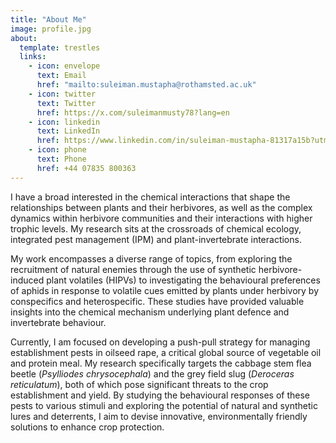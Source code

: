 ```yaml
---
title: "About Me"
image: profile.jpg
about:
  template: trestles
  links:
    - icon: envelope
      text: Email
      href: "mailto:suleiman.mustapha@rothamsted.ac.uk"
    - icon: twitter
      text: Twitter
      href: https://x.com/suleimanmusty78?lang=en
    - icon: linkedin
      text: LinkedIn
      href: https://www.linkedin.com/in/suleiman-mustapha-81317a15b?utm_source=share&utm_campaign=share_via&utm_content=profile&utm_medium=android_app
    - icon: phone
      text: Phone
      href: +44 07835 800363
---
```


I have a broad interested in the chemical interactions that shape the relationships between plants and their herbivores, as well as the complex dynamics within herbivore communities and their interactions with higher trophic levels. My research sits at the crossroads of chemical ecology, integrated pest management (IPM) and plant-invertebrate interactions.

My work encompasses a diverse range of topics, from exploring the recruitment of natural enemies through the use of synthetic herbivore-induced plant volatiles (HIPVs) to investigating the behavioural preferences of aphids in response to volatile cues emitted by plants under herbivory by conspecifics and heterospecific. These studies have provided valuable insights into the chemical mechanism underlying plant defence and invertebrate behaviour.

Currently, I am focused on developing a push-pull strategy for managing establishment pests in oilseed rape, a critical global source of vegetable oil and protein meal. My research specifically targets the cabbage stem flea beetle (*Psylliodes chrysocephala*) and the grey field slug (*Deroceras reticulatum*), both of which pose significant threats to the crop establishment and yield. By studying the behavioural responses of these pests to various stimuli and exploring the potential of natural and synthetic lures and deterrents, I aim to devise innovative, environmentally friendly solutions to enhance crop protection.
